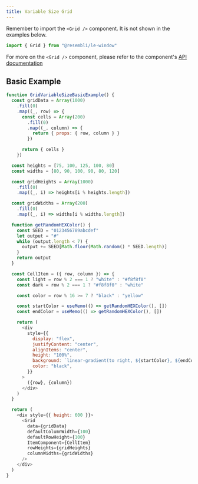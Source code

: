 ```yaml
---
title: Variable Size Grid
---
```


Remember to import the `<Grid />` component. It is not shown in the examples below.

```js
import { Grid } from "@resembli/le-window"
```

For more on the `<Grid />` component, please refer to the component's [API documentation](/docs/le-window/grid)

## Basic Example

```js live
function GridVariableSizeBasicExample() {
  const gridData = Array(1000)
    .fill(0)
    .map((_, row) => {
      const cells = Array(200)
        .fill(0)
        .map((_, column) => {
          return { props: { row, column } }
        })

      return { cells }
    })

  const heights = [75, 100, 125, 100, 80]
  const widths = [80, 90, 100, 90, 80, 120]

  const gridHeights = Array(1000)
    .fill(0)
    .map((_, i) => heights[i % heights.length])

  const gridWidths = Array(200)
    .fill(0)
    .map((_, i) => widths[i % widths.length])

  function getRandomHEXColor() {
    const SEED = "0123456789abcdef"
    let output = "#"
    while (output.length < 7) {
      output += SEED[Math.floor(Math.random() * SEED.length)]
    }
    return output
  }

  const CellItem = ({ row, column }) => {
    const light = row % 2 === 1 ? "white" : "#f8f8f0"
    const dark = row % 2 === 1 ? "#f8f8f0" : "white"

    const color = row % 16 >= 7 ? "black" : "yellow"

    const startColor = useMemo(() => getRandomHEXColor(), [])
    const endColor = useMemo(() => getRandomHEXColor(), [])

    return (
      <div
        style={{
          display: "flex",
          justifyContent: "center",
          alignItems: "center",
          height: "100%",
          background: `linear-gradient(to right, ${startColor}, ${endColor}`,
          color: "black",
        }}
      >
        ({row}, {column})
      </div>
    )
  }

  return (
    <div style={{ height: 600 }}>
      <Grid
        data={gridData}
        defaultColumnWidth={100}
        defaultRowHeight={100}
        ItemComponent={CellItem}
        rowHeights={gridHeights}
        columnWidths={gridWidths}
      />
    </div>
  )
}
```

